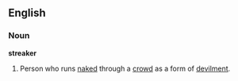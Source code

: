 ==English==
===Noun===
'''streaker'''
# Person who runs [[naked]] through a [[crowd]] as a form of [[devilment]].